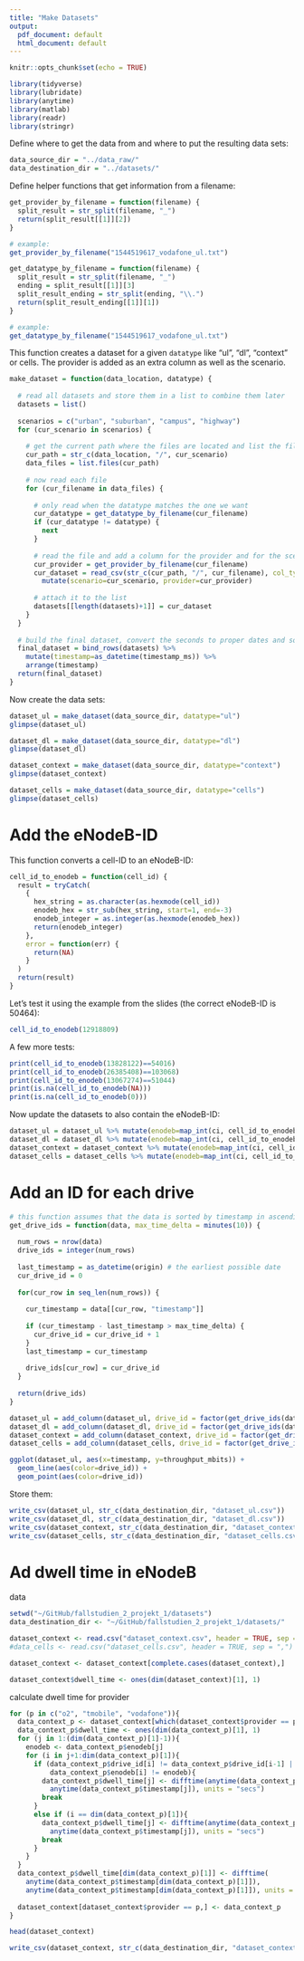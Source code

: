 ```yaml
---
title: "Make Datasets"
output:
  pdf_document: default
  html_document: default
---
```


```r
knitr::opts_chunk$set(echo = TRUE)
```

```r
library(tidyverse)
library(lubridate)
library(anytime)
library(matlab)
library(readr)
library(stringr)

```

Define where to get the data from and where to put the resulting data sets:
```r
data_source_dir = "../data_raw/"
data_destination_dir = "../datasets/"
```

Define helper functions that get information from a filename:
```r
get_provider_by_filename = function(filename) {
  split_result = str_split(filename, "_")
  return(split_result[[1]][2])
}

# example:
get_provider_by_filename("1544519617_vodafone_ul.txt")
```

```r
get_datatype_by_filename = function(filename) {
  split_result = str_split(filename, "_")
  ending = split_result[[1]][3]
  split_result_ending = str_split(ending, "\\.")
  return(split_result_ending[[1]][1])
}

# example:
get_datatype_by_filename("1544519617_vodafone_ul.txt")
```

This function creates a dataset for a given `datatype` like "ul", "dl", "context" or cells.
The provider is added as an extra column as well as the scenario.
```r
make_dataset = function(data_location, datatype) {
  
  # read all datasets and store them in a list to combine them later
  datasets = list()
  
  scenarios = c("urban", "suburban", "campus", "highway")
  for (cur_scenario in scenarios) {
    
    # get the current path where the files are located and list the files
    cur_path = str_c(data_location, "/", cur_scenario)
    data_files = list.files(cur_path)
    
    # now read each file
    for (cur_filename in data_files) {
      
      # only read when the datatype matches the one we want
      cur_datatype = get_datatype_by_filename(cur_filename)
      if (cur_datatype != datatype) {
        next
      }
      
      # read the file and add a column for the provider and for the scenario
      cur_provider = get_provider_by_filename(cur_filename)
      cur_dataset = read_csv(str_c(cur_path, "/", cur_filename), col_type=cols()) %>%
        mutate(scenario=cur_scenario, provider=cur_provider)
      
      # attach it to the list
      datasets[[length(datasets)+1]] = cur_dataset
    }
  }
  
  # build the final dataset, convert the seconds to proper dates and sort by time
  final_dataset = bind_rows(datasets) %>% 
    mutate(timestamp=as_datetime(timestamp_ms)) %>% 
    arrange(timestamp)
  return(final_dataset)
}
```

Now create the data sets:
```r
dataset_ul = make_dataset(data_source_dir, datatype="ul")
glimpse(dataset_ul)
```

```r
dataset_dl = make_dataset(data_source_dir, datatype="dl")
glimpse(dataset_dl)
```

```r
dataset_context = make_dataset(data_source_dir, datatype="context")
glimpse(dataset_context)
```

```r
dataset_cells = make_dataset(data_source_dir, datatype="cells")
glimpse(dataset_cells)
```

# Add the eNodeB-ID

This function converts a cell-ID to an eNodeB-ID:
```r
cell_id_to_enodeb = function(cell_id) {
  result = tryCatch(
    {
      hex_string = as.character(as.hexmode(cell_id))
      enodeb_hex = str_sub(hex_string, start=1, end=-3)
      enodeb_integer = as.integer(as.hexmode(enodeb_hex))
      return(enodeb_integer)
    },
    error = function(err) {
      return(NA)
    }
  )
  return(result)
}
```

Let's test it using the example from the slides (the correct eNodeB-ID is 50464):
```r
cell_id_to_enodeb(12918809)
```

A few more tests:
```r
print(cell_id_to_enodeb(13828122)==54016)
print(cell_id_to_enodeb(26385408)==103068)
print(cell_id_to_enodeb(13067274)==51044)
print(is.na(cell_id_to_enodeb(NA)))
print(is.na(cell_id_to_enodeb(0)))
```

Now update the datasets to also contain the eNodeB-ID:
```r
dataset_ul = dataset_ul %>% mutate(enodeb=map_int(ci, cell_id_to_enodeb))
dataset_dl = dataset_dl %>% mutate(enodeb=map_int(ci, cell_id_to_enodeb))
dataset_context = dataset_context %>% mutate(enodeb=map_int(ci, cell_id_to_enodeb))
dataset_cells = dataset_cells %>% mutate(enodeb=map_int(ci, cell_id_to_enodeb))
```

# Add an ID for each drive

```r
# this function assumes that the data is sorted by timestamp in ascending order
get_drive_ids = function(data, max_time_delta = minutes(10)) {
  
  num_rows = nrow(data)
  drive_ids = integer(num_rows)
  
  last_timestamp = as_datetime(origin) # the earliest possible date
  cur_drive_id = 0
  
  for(cur_row in seq_len(num_rows)) {
    
    cur_timestamp = data[[cur_row, "timestamp"]]
    
    if (cur_timestamp - last_timestamp > max_time_delta) {
      cur_drive_id = cur_drive_id + 1
    }
    last_timestamp = cur_timestamp
    
    drive_ids[cur_row] = cur_drive_id
  }
  
  return(drive_ids)
}
```

```r
dataset_ul = add_column(dataset_ul, drive_id = factor(get_drive_ids(dataset_ul)))
dataset_dl = add_column(dataset_dl, drive_id = factor(get_drive_ids(dataset_dl)))
dataset_context = add_column(dataset_context, drive_id = factor(get_drive_ids(dataset_context)))
dataset_cells = add_column(dataset_cells, drive_id = factor(get_drive_ids(dataset_cells)))
```

```r
ggplot(dataset_ul, aes(x=timestamp, y=throughput_mbits)) +
  geom_line(aes(color=drive_id)) +
  geom_point(aes(color=drive_id))
```

Store them:
```r
write_csv(dataset_ul, str_c(data_destination_dir, "dataset_ul.csv"))
write_csv(dataset_dl, str_c(data_destination_dir, "dataset_dl.csv"))
write_csv(dataset_context, str_c(data_destination_dir, "dataset_context.csv"))
write_csv(dataset_cells, str_c(data_destination_dir, "dataset_cells.csv"))
```

# Ad dwell time in eNodeB

data

```r

setwd("~/GitHub/fallstudien_2_projekt_1/datasets")
data_destination_dir <- "~/GitHub/fallstudien_2_projekt_1/datasets/"

dataset_context <- read.csv("dataset_context.csv", header = TRUE, sep = ",")
#data_cells <- read.csv("dataset_cells.csv", header = TRUE, sep = ",")

dataset_context <- dataset_context[complete.cases(dataset_context),]

dataset_context$dwell_time <- ones(dim(dataset_context)[1], 1)

```


calculate dwell time for provider

```r

for (p in c("o2", "tmobile", "vodafone")){
  data_context_p <- dataset_context[which(dataset_context$provider == p),]
  data_context_p$dwell_time <- ones(dim(data_context_p)[1], 1)
  for (j in 1:(dim(data_context_p)[1]-1)){
    enodeb <- data_context_p$enodeb[j]
    for (i in j+1:dim(data_context_p)[1]){
      if (data_context_p$drive_id[i] != data_context_p$drive_id[i-1] |
          data_context_p$enodeb[i] != enodeb){
        data_context_p$dwell_time[j] <- difftime(anytime(data_context_p$timestamp[i-1]),
          anytime(data_context_p$timestamp[j]), units = "secs")
        break
      }
      else if (i == dim(data_context_p)[1]){
        data_context_p$dwell_time[j] <- difftime(anytime(data_context_p$timestamp[i]),
          anytime(data_context_p$timestamp[j]), units = "secs")
        break
      }
    }
  }
  data_context_p$dwell_time[dim(data_context_p)[1]] <- difftime(
    anytime(data_context_p$timestamp[dim(data_context_p)[1]]),
    anytime(data_context_p$timestamp[dim(data_context_p)[1]]), units = "secs")
  
  dataset_context[dataset_context$provider == p,] <- data_context_p
}


```


```r

head(dataset_context)

```

```r

write_csv(dataset_context, str_c(data_destination_dir, "dataset_context.csv"))


```